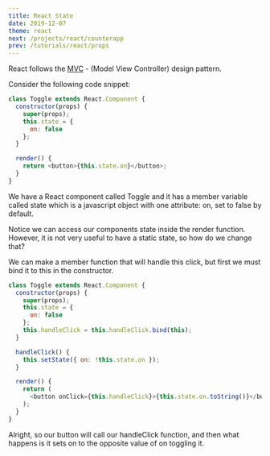 ---
title: React State
date: 2019-12-07
theme: react
next: /projects/react/counterapp
prev: /tutorials/react/props
---


React follows the [MVC](https://www.geeksforgeeks.org/mvc-design-pattern/) - (Model View Controller) design pattern.

Consider the following code snippet:

```js
class Toggle extends React.Component {
  constructor(props) {
    super(props);
    this.state = {
      on: false
    };
  }

  render() {
    return <button>{this.state.on}</button>;
  }
}
```

We have a React component called Toggle and it has a member variable called state which is a javascript object with one attribute: on, set to false by default.

Notice we can access our components state inside the render function. However, it is not very useful to have a static state, so how do we change that?

We can make a member function that will handle this click, but first we must bind it to this in the constructor.

```js live=true
class Toggle extends React.Component {
  constructor(props) {
    super(props);
    this.state = {
      on: false
    };
    this.handleClick = this.handleClick.bind(this);
  }

  handleClick() {
    this.setState({ on: !this.state.on });
  }

  render() {
    return (
      <button onClick={this.handleClick}>{this.state.on.toString()}</button>
    );
  }
}
```

Alright, so our button will call our handleClick function, and then what happens is it sets on to the opposite value of on toggling it.
